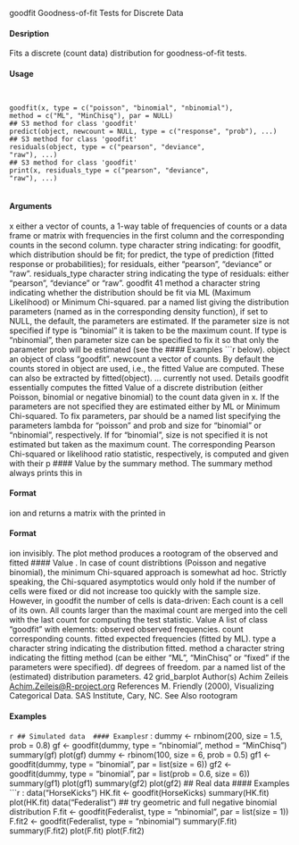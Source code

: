 

goodfit Goodness-of-fit Tests for Discrete Data

#### Desription

Fits a discrete (count data) distribution for goodness-of-fit tests.

#### Usage
<pre><code>

goodfit(x, type = c("poisson", "binomial", "nbinomial"),
method = c("ML", "MinChisq"), par = NULL)
## S3 method for class 'goodfit'
predict(object, newcount = NULL, type = c("response", "prob"), ...)
## S3 method for class 'goodfit'
residuals(object, type = c("pearson", "deviance",
"raw"), ...)
## S3 method for class 'goodfit'
print(x, residuals_type = c("pearson", "deviance",
"raw"), ...)

</code></pre>
#### Arguments

x either a vector of counts, a 1-way table of frequencies of counts or a data frame
or matrix with frequencies in the first column and the corresponding counts in
the second column.
type character string indicating: for goodfit, which distribution should be fit; for
predict, the type of prediction (fitted response or probabilities); for residuals,
either "pearson", "deviance" or "raw".
residuals_type character string indicating the type of residuals: either "pearson", "deviance"
or "raw".
goodfit 41
method a character string indicating whether the distribution should be fit via ML (Maximum
Likelihood) or Minimum Chi-squared.
par a named list giving the distribution parameters (named as in the corresponding
density function), if set to NULL, the default, the parameters are estimated. If
the parameter size is not specified if type is "binomial" it is taken to be the
maximum count. If type is "nbinomial", then parameter size can be specified
to fix it so that only the parameter prob will be estimated (see the 
#### Examples
```r

below).
object an object of class "goodfit".
newcount a vector of counts. By default the counts stored in object are used, i.e., the
fitted Value 
 are computed. These can also be extracted by fitted(object).
... currently not used.
Details
goodfit essentially computes the fitted 
Value 
 of a discrete distribution (either Poisson, binomial or
negative binomial) to the count data given in x. If the parameters are not specified they are estimated
either by ML or Minimum Chi-squared.
To fix parameters, par should be a named list specifying the parameters lambda for "poisson"
and prob and size for "binomial" or "nbinomial", respectively. If for "binomial", size is not
specified it is not estimated but taken as the maximum count.
The corresponding Pearson Chi-squared or likelihood ratio statistic, respectively, is computed and
given with their p 
#### Value 
 by the summary method. The summary method always prints this in
</code></pre>
#### Format 
ion
and returns a matrix with the printed in
</code></pre>
#### Format 
ion invisibly. The plot method produces a
rootogram of the observed and fitted 
#### Value 
.
In case of count distribtions (Poisson and negative binomial), the minimum Chi-squared approach
is somewhat ad hoc. Strictly speaking, the Chi-squared asymptotics would only hold if the number
of cells were fixed or did not increase too quickly with the sample size. However, in goodfit the
number of cells is data-driven: Each count is a cell of its own. All counts larger than the maximal
count are merged into the cell with the last count for computing the test statistic.
Value
A list of class "goodfit" with elements:
observed observed frequencies.
count corresponding counts.
fitted expected frequencies (fitted by ML).
type a character string indicating the distribution fitted.
method a character string indicating the fitting method (can be either "ML", "MinChisq"
or "fixed" if the parameters were specified).
df degrees of freedom.
par a named list of the (estimated) distribution parameters.
42 grid_barplot
Author(s)
Achim Zeileis <Achim.Zeileis@R-project.org>
References
M. Friendly (2000), Visualizing Categorical Data. SAS Institute, Cary, NC.
See Also
rootogram

#### Examples
```r

## Simulated data 
#### Examples
```r
:
dummy <- rnbinom(200, size = 1.5, prob = 0.8)
gf <- goodfit(dummy, type = "nbinomial", method = "MinChisq")
summary(gf)
plot(gf)
dummy <- rbinom(100, size = 6, prob = 0.5)
gf1 <- goodfit(dummy, type = "binomial", par = list(size = 6))
gf2 <- goodfit(dummy, type = "binomial", par = list(prob = 0.6, size = 6))
summary(gf1)
plot(gf1)
summary(gf2)
plot(gf2)
## Real data 
#### Examples
```r
:
data("HorseKicks")
HK.fit <- goodfit(HorseKicks)
summary(HK.fit)
plot(HK.fit)
data("Federalist")
## try geometric and full negative binomial distribution
F.fit <- goodfit(Federalist, type = "nbinomial", par = list(size = 1))
F.fit2 <- goodfit(Federalist, type = "nbinomial")
summary(F.fit)
summary(F.fit2)
plot(F.fit)
plot(F.fit2)
